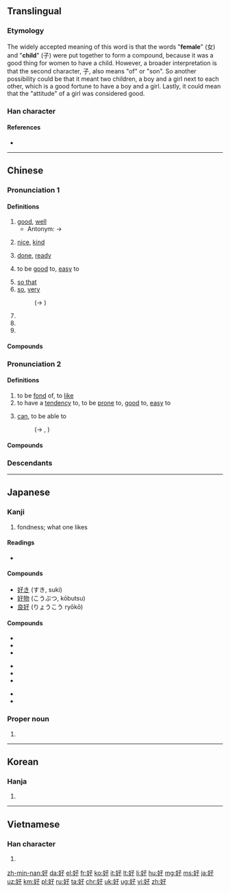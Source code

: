 ==Translingual==
{{stroke order|strokes=6}}

===Etymology===
{{Han compound|女|子|t1=woman|t2=child|ls=ic}}

The widely accepted meaning of this word is that the words "'''female'''" (女) and "'''child'''" (子) were put together to form a compound, because it was a good thing for women to have a child. However, a broader interpretation is that the second character, 子, also means "of" or "son". So another possibility could be that it meant two children, a boy and a girl next to each other, which is a good fortune to have a boy and a girl. Lastly, it could mean that the "attitude" of a girl was considered good.

===Han character===
{{Han char|rn=38|rad=女|as=03|sn=6|four=4744<sub>7</sub>|canj=女弓木 (VND)|ids=⿰[[女]][[子]]}}

====References====
* {{Han ref|kx=0255.110|dkj=06053|dj=0518.120|hdz=21028.010|uh=597D|ud=22909|bh=A66E|bd=42606}}

----

==Chinese==
{{zh-forms}}

===Pronunciation 1===
{{zh-pron
|m=hǎo
|ma=y
|c=hou2
|h=pfs=hó
|mn=hó
|w=2hau
|mc=1
|oc=1,1
|cat=a,adv,v
}}

====Definitions====
{{zh-hanzi}}

# [[good]], [[well]]
#* Antonym: → {{zh-l|壞|bad}}
#: {{zh-usex|你 '''好''' 嗎？|How are you?}}
#: {{zh-usex|真 是 個 '''好''' 主意！|That's a '''good''' idea!}}
# [[nice]], [[kind]]
#: {{zh-usex|他們 對 我 很 '''好'''。|They are very '''kind''' to me.}}
# [[done]], [[ready]]
#: {{zh-usex|我 就 要 '''好''' 了。|I'll be '''ready''' very soon.}}
# to be [[good]] to, [[easy]] to
#: {{zh-usex|這 水龍頭 '''好''' 擰。|This tap turns '''easily'''.}}
# [[so that]]
# [[so]], [[very]]
#: (→ {{zh-l|很}})
#: {{zh-usex|我 個 中文 老師 '''好''' 好 人 㗎！|My Chinese teacher is a '''very''' nice person!|tr=ngo5 go3 zung1 man4 lou5 si1 '''hou2''' hou2 jan4 gaa2!|C-GZ}}
# {{non-gloss definition|Particle used after verbs to denote the completion or near-completion of an action.|lang=zh}}
# {{non-gloss definition|Particle denoting agreement, support or wish to terminate a conversation.|lang=zh}}
# {{non-gloss definition|Particle denoting dissatisfaction in ironical sentences.|lang=zh}}

====Compounds====
{{der3
| {{zh-l|好比}}
| {{zh-l|好不}}
| {{zh-l|好不容易}}
| {{zh-l|好吃}}
| {{zh-l|好醜}}
| {{zh-l|好處}}
| {{zh-l|好處費}}
| {{zh-l|好歹}}
| {{zh-l|好的}}
| {{zh-l|好端端}}
| {{zh-l|好多}}
| {{zh-l|好法}}
| {{zh-l|好感}}
| {{zh-l|好過}}
| {{zh-l|好漢}}
| {{zh-l|好好}}
| {{zh-l|好好先生}}
| {{zh-l|好喝}}
| {{zh-l|好話}}
| {{zh-l|好壞}}
| {{zh-l|好貨}}
| {{zh-l|好幾}}
| {{zh-l|好傢伙}}
| {{zh-l|好景不長}}
| {{zh-l|好久}}
| {{zh-l|好看}}
| {{zh-l|好賴}}
| {{zh-l|好了傷疤忘了痛}}
| {{zh-l|好力寶}}
| {{zh-l|好臉}}
| {{zh-l|好馬不吃回頭草}}
| {{zh-l|好孬}}
| {{zh-l|好評}}
| {{zh-l|好氣}}
| {{zh-l|好球}}
| {{zh-l|好兒}}
| {{zh-l|好惹}}
| {{zh-l|好人}}
| {{zh-l|好人好事}}
| {{zh-l|好人家}}
| {{zh-l|好日子}}
| {{zh-l|好容易}}
| {{zh-l|好上加好}}
| {{zh-l|好生}}
| {{zh-l|好聲好氣}}
| {{zh-l|好使}}
| {{zh-l|好事}}
| {{zh-l|好事不出門，惡事傳千里}}
| {{zh-l|好事不宜遲}}
| {{zh-l|好事多磨}}
| {{zh-l|好手}}
| {{zh-l|好受}}
| {{zh-l|好說}}
| {{zh-l|好說歹說}}
| {{zh-l|好說話}}
| {{zh-l|好死}}
| {{zh-l|好似}}
| {{zh-l|好天}}
| {{zh-l|好聽}}
| {{zh-l|好玩}}
| {{zh-l|好聞}}
| {{zh-l|好戲}}
| {{zh-l|好像}}
| {{zh-l|好小子}}
| {{zh-l|好笑}}
| {{zh-l|好些}}
| {{zh-l|好心}}
| {{zh-l|好心不得好報}}
| {{zh-l|好性}}
| {{zh-l|好樣}}
| {{zh-l|好意}}
| {{zh-l|好意思}}
| {{zh-l|好用}}
| {{zh-l|好友}}
| {{zh-l|好運}}
| {{zh-l|好在}}
| {{zh-l|好找}}
| {{zh-l|好轉}}
| {{zh-l|好自為之}}
| {{zh-l|好走}}
| {{zh-l|好食}}
}}

===Pronunciation 2===
{{zh-pron
|m=hào,a=y
|c=hou3
|h=pfs=hau
|mn=hòⁿ
|w=2hau
|mc=2
|oc=2,2
|cat=v
}}

====Definitions====
{{zh-hanzi}}

# to be [[fond]] of, to [[like]]
# to have a [[tendency]] to, to be [[prone]] to, [[good]] to, [[easy]] to
# {{context|dialectal Mandarin|Wu|lang=zh}} [[can]], to be able to
#: (→ {{zh-l|會}}, {{zh-l|可以}})
#: {{zh-usex|儂 '''好''' 流利 個 講 上海話 𠲎？|'''Can''' you speak fluently Shanghainese?|SH}}

====Compounds====
{{der3
| {{zh-l|好吃}}
| {{zh-l|好大喜功}}
| {{zh-l|好動}}
| {{zh-l|好高騖遠}}
| {{zh-l|好客}}
| {{zh-l|好奇}}
| {{zh-l|好強}}
| {{zh-l|好色}}
| {{zh-l|好尚}}
| {{zh-l|好勝}}
| {{zh-l|好事}}
| {{zh-l|好為人師}}
| {{zh-l|好惡}}
| {{zh-l|好行小惠}}
| {{zh-l|好學}}
| {{zh-l|好逸惡勞}}
| {{zh-l|好戰}}
| {{zh-l|好整以暇}}
}}

===Descendants===
{{Sinoxenic-word|好|こう|호|hảo|v2=háo}}

----

==Japanese==

===Kanji===
{{ja-kanji|grade=4|rs=女03}}

# fondness; what one likes

====Readings====
* {{ja-readings|on=[[こう]] (kō)|kun=[[このむ]] ([[好む]], konomu), [[すく]] ([[好く]], suku), [[よい]] (yoi)}}

====Compounds====
* [[好き]] (すき, suki)
* [[好物]] (こうぶつ, kōbutsu)
* [[良好]] (りょうこう ryōkō)

====Compounds====
{{top3}}
* {{l|ja|sc=Jpan|愛好|tr=あいこう, aikō}}
* {{l|ja|sc=Jpan|良好|tr=りょうこう, ryōkō}}
* {{l|ja|sc=Jpan|友好|tr=ゆうこう, yūkō}}
{{mid3}}
* {{l|ja|sc=Jpan|嗜好品|tr=しこうひん, shikōhin}}
* {{l|ja|sc=Jpan|好感|tr=こうかん, kōkan}}
* {{l|ja|sc=Jpan|好転|tr=こうてん, kōten}}
{{mid3}}
* {{l|ja|sc=Jpan|好感度|tr=こうかんど, kōkando}}
* {{l|ja|sc=Jpan|好事|tr=こうず, kōzu}}
{{bottom}}

===Proper noun===
{{ja-pos|proper|よしみ}}

# {{given name|male|lang=ja|sort=よしみ}}

----

==Korean==

===Hanja===
{{ko-hanja|hangeul=호|rv=ho|mr=ho}}

# {{defn|lang=ko|sort=女03}}

----

==Vietnamese==

===Han character===
{{vi-hantu|[[hảo]], [[háo]], [[háu]], [[hão]], [[hếu]], [[hiếu]], [[hấu]], [[hẩu]]|rs=女03}}

# {{defn|lang=vi|sort=女03}}

[[zh-min-nan:好]]
[[da:好]]
[[el:好]]
[[fr:好]]
[[ko:好]]
[[it:好]]
[[lt:好]]
[[li:好]]
[[hu:好]]
[[mg:好]]
[[ms:好]]
[[ja:好]]
[[uz:好]]
[[km:好]]
[[pl:好]]
[[ru:好]]
[[ta:好]]
[[chr:好]]
[[uk:好]]
[[ug:好]]
[[vi:好]]
[[zh:好]]